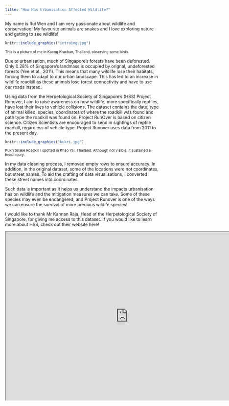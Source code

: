 ```yaml
---
title: "How Has Urbanisation Affected Wildlife?"
---
```


<p> My name is Rui Wen and I am very passionate about wildlife and conservation! My favourite animals are snakes and I love exploring nature and getting to see wildlife! </p>

```r
knitr::include_graphics("introimg.jpg")
```
<p><small> This is a picture of me in Kaeng Krachan, Thailand, observing some birds. </small></p>

<p>Due to urbanisation, much of Singapore's forests have been deforested. Only 0.28% of Singapore's landmass is occupied by orignal, undeforested forests (Yee et al., 2011). This means that many wildlife lose their habitats, forcing them to adapt to our urban landscape. This has led to an increase in wildlife roadkill as these animals lose forest connectivity and have to use our roads instead.</p>

<p> Using data from the Herpetological Society of Singapore's (HSS) Project Runover, I aim to raise awareness on how wildlife, more specifically reptiles, have lost their lives to vehicle collisions. The dataset contains the date, type of animal killed, species, coordinates of where the roadkill was found and path type the roadkill was found on. Project RunOver is based on citizen science. Citizen Scientists are encouraged to send in sightings of reptile roadkill, regardless of vehicle type. Project Runover uses data from 2011 to the present day. </p>

```r
knitr::include_graphics("kukri.jpg")
```
<p><small> Kukri Snake Roadkill I spotted in Khao Yai, Thailand. Although not visible, it sustained a head injury. </small></p>

<p> In my data cleaning process, I removed empty rows to ensure accuracy. In addition, in the original dataset, some of the locations were not coordinates, but street names. To aid the crafting of data visualisations, I converted these street names into coordinates. </p>

<p> Such data is important as it helps us understand the impacts urbanisation has on wildlife and the mitigation measures we can take. Some of these species may even be endangered, and Project Runover is one of the ways we can ensure the survival of more precious wildife species! </p>

<p> I would like to thank Mr Kannan Raja, Head of the Herpetological Society of Singapore, for giving me access to this dataset. If you would like to learn more about HSS, check out their website here! </p>

```{=html}
<iframe width="800" height="550" src="https://herpsocsg.com/" title="Herpetological Society of Singapore Instagram"></iframe>
```
